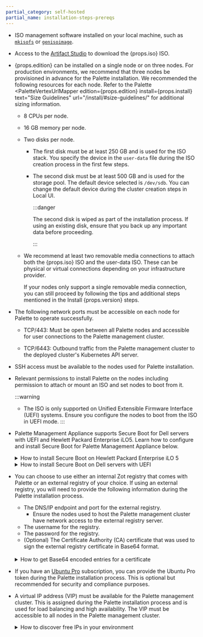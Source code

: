 ```yaml
---
partial_category: self-hosted
partial_name: installation-steps-prereqs
---
```


- ISO management software installed on your local machine, such as [`mkisofs`](https://linux.die.net/man/8/mkisofs) or [`genisoimage`](https://linux.die.net/man/1/genisoimage).

- Access to the [Artifact Studio](https://artifact-studio.spectrocloud.com/) to download the {props.iso} ISO.

- {props.edition} can be installed on a single node or on three nodes. For production environments, we recommend that three nodes be provisioned in advance for the Palette installation. We recommended the following resources for each node. Refer to the Palette <PaletteVertexUrlMapper edition={props.edition} install={props.install} text="Size Guidelines" url="/install/#size-guidelines/" for additional sizing information.

  - 8 CPUs per node.

  - 16 GB memory per node.

  - Two disks per node.

    - The first disk must be at least 250 GB and is used for the ISO stack. You specify the device in the `user-data` file during the ISO creation process in the first few steps.

    - The second disk must be at least 500 GB and is used for the storage pool. The default device selected is `/dev/sdb`. You can change the default device during the cluster creation steps in Local UI.

      :::danger

      The second disk is wiped as part of the installation process. If using an existing disk, ensure that you back up any important data before proceeding.

      :::

  - We recommend at least two removable media connections to attach both the {props.iso} ISO and the user-data ISO. These can be physical or virtual connections depending on your infrastructure provider.

    If your nodes only support a single removable media connection, you can still proceed by following the tips and additional steps mentioned in the Install {props.version} steps.

- The following network ports must be accessible on each node for Palette to operate successfully.

  - TCP/443: Must be open between all Palette nodes and accessible for user connections to the Palette management
    cluster.

  - TCP/6443: Outbound traffic from the Palette management cluster to the deployed cluster's Kubernetes API server.

- SSH access must be available to the nodes used for Palette installation.

- Relevant permissions to install Palette on the nodes including permission to attach or mount an ISO and set nodes to
  boot from it.

  :::warning

  - The ISO is only supported on Unified Extensible Firmware Interface (UEFI) systems. Ensure you configure the nodes to boot from the ISO in UEFI mode.
  :::

- Palette Management Appliance supports Secure Boot for Dell servers with UEFI and Hewlett Packard Enterprise iLO5. 
Learn how to configure and install Secure Boot for Palette Management Appliance below.

  <details>

  <summary> How to install Secure Boot on Hewlett Packard Enterprise iLO 5 </summary>

  Before you begin, ensure that you have iLO 5 access with privileges to launch the remote console and change BIOS settings. 
  You also need the `MOK.der` certificate file on your local computer.
  Skip to step 4 if you have already downloaded the certificate file.

  1. Navigate to [Artifact Studio](https://artifact-studio.spectrocloud.com/).
  2. Select the version corresponding to your {props.edition} installer. Then, select **Show Artifacts**. The artifact list appears.
  3. **Download** the **MOK Key for Secure Boot** file.
  4. Power on or reboot the server. When prompted during Power-On Self-Test (POST), press **F9** to enter **System Utilities**.
  5. Select **System Configuration** and press **ENTER**.
  6. Select **BIOS/Platform Configuration (RBSU)** > **Server Security** > **Secure Boot Settings** > **Advanced Secure Boot Options**.
  7. Select **DB – Allowed Signatures Database** > **Enroll Signature**. If Secure Boot is currently enabled, the **Enroll Signature** option will be unavailable. Temporarily disable Secure Boot and repeat the process.
  8. Drag the `MOK.der` file from your desktop onto the iLO Remote Console window. iLO mounts it as a virtual USB device automatically.
  9. Confirm any prompts.
  10. Verify that the new entry appears under **DB – Allowed Signatures Database** > **View Signatures**.
  11. Press **ESC** to exit the menus until the **Save and Exit** option is available.
  12. Save your changes. Exit the menu and reboot the server.

  </details>

  <details>

  <summary> How to install Secure Boot on Dell servers with UEFI </summary>

  Before you begin, you need the `MOK.der` certificate file on your local computer.
  Skip to step 4 if you have already downloaded the certificate file.
  
  1. Navigate to [Artifact Studio](https://artifact-studio.spectrocloud.com/).
  2. Select the version corresponding to your {props.edition} installer. Then, select **Show Artifacts**. The artifact list appears.
  3. **Download** the **MOK Key for Secure Boot** file.
  4. Power on the server. Execute the following command to create a virtual CD/DVD drive containing an ISO file with the `MOK.der` certificate. Alternatively, you can save the file to a FAT32-formatted USB drive.
      ```
      mkisofs -output key.iso -volid cidata -joliet -rock MOK.der
      ```
  5. Reboot the server. When the Dell logo appears, press **F2**. The **System Setup** menu opens.
  6. Select **System BIOS** > **Boot Settings**.
  7. Ensure that the **Boot Mode** is set to **UEFI**.
  8. Press **ESC** to return to **Boot Settings**.
  9. Select **System Security** > **Secure Boot Settings**.
  10. Toggle **Secure Boot** to **Enabled** and **Secure Boot Policy** to **Custom**.
  11. Select **Secure Boot Custom Policy Settings** > **Authorized Signature Database (db)**.
  12. Select **Import New Entry**. Then, select the virtual CD/DVD drive or USB drive containing the `MOK.der` file.
  13. Save your changes. Press **ESC** to return to **Authorized Signature Database (db)**.
  14. Select **View Entries**. The `MOK.der` file shows in the database as **DRBD Module Signing**.
  15. Save your changes. Exit the menu and reboot the server.

  </details>

- You can choose to use either an internal Zot registry that comes with Palette or an external registry of your choice. If using an external registry, you will need to provide the following information during the Palette installation process.

  - The DNS/IP endpoint and port for the external registry.
    - Ensure the nodes used to host the Palette management cluster have network access to the external registry server.
  - The username for the registry.
  - The password for the registry.
  - (Optional) The Certificate Authority (CA) certificate that was used to sign the external registry certificate in Base64 format.

  <br />

  <details>

  <summary> How to get Base64 encoded entries for a certificate </summary>

  You can get the Base64 encoded entry from your certificate by using the following command. Replace `<certificate-file>` with the filename of your certificate file.

  ```bash
  base64 --wrap 0 <certificate-file>
  ```

  </details>

- If you have an [Ubuntu Pro](https://ubuntu.com/pro) subscription, you can provide the Ubuntu Pro token during the
  Palette installation process. This is optional but recommended for security and compliance purposes.

- A virtual IP address (VIP) must be available for the Palette management cluster. This is assigned during the Palette
  installation process and is used for load balancing and high availability. The VIP must be accessible to all nodes in
  the Palette management cluster.

  <details>

  <summary> How to discover free IPs in your environment </summary>

  You can discover free IPs in your environment by using a tool like `arping` or `nmap`. For example, you can issue the
  following command to probe a CIDR block for free IP addresses.

  ```bash
  nmap --unprivileged -sT -Pn 10.10.200.0/24
  ```

  This command will scan the CIDR block and output any hosts it finds.

  ```shell hideClipboard title="Example nmap output"
  Nmap scan report for test-worker-pool-cluster2-6655ab7a-tyuio.company.dev (10.10.200.2)
  Host is up.
  All 1000 scanned ports on test-worker-pool-cluster2-6655ab7a-tyuio.company.dev (10.10.200.2) are in ignored states.
  Not shown: 1000 filtered tcp ports (no-response)
  ```

  For any free IP addresses, you can use `arping` to double-check if the IP is available.

  ```bash title="Example arping command"
  arping -D -c 4 10.10.200.101
  ```

  ```shell hideClipboard title="Example arping output"
  ARPING 10.10.200.101 from 0.0.0.0 ens103
  Sent 4 probes (4 broadcast(s))
  Received 0 response(s)
  ```

  If you receive no responses like the example output above, the IP address is likely free.

  </details>
